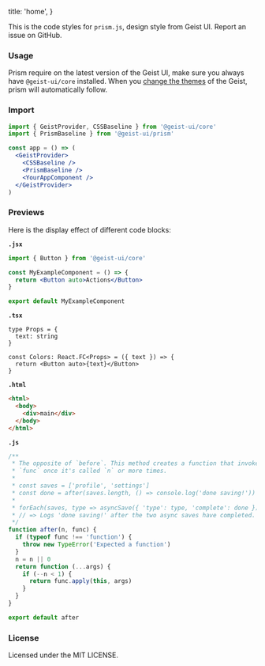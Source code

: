 
  title: 'home',
}

This is the code styles for `prism.js`, design style from Geist UI.
Report an issue on <Link target="_blank" color href="https://github.com/geist-org/prism">GitHub</Link>.

<Spacer y={2} />

### Usage

Prism require on the latest version of the Geist UI, make sure you always have `@geist-ui/core` installed. When you [change the themes](https://geist-ui.dev/en-us/guide/themes) of the Geist, prism will automatically follow.

<Tabs initialValue="yarn" hideDivider hideBorder leftSpace="4px">
  <Tabs.Tab label="Yarn" value="yarn">
    <Snippet text="yarn add @geist-ui/core @geist-ui/prism" />
  </Tabs.Tab>
  <Tabs.Tab label="NPM" value="npm">
    <Snippet text="npm install @geist-ui/core @geist-ui/prism" />
  </Tabs.Tab>
</Tabs>

<Spacer h={2} />

### Import

```jsx
import { GeistProvider, CSSBaseline } from '@geist-ui/core'
import { PrismBaseline } from '@geist-ui/prism'

const app = () => (
  <GeistProvider>
    <CSSBaseline />
    <PrismBaseline />
    <YourAppComponent />
  </GeistProvider>
)
```

<Spacer y={2} />

### Previews

Here is the display effect of different code blocks:

**`.jsx`**

```jsx
import { Button } from '@geist-ui/core'

const MyExampleComponent = () => {
  return <Button auto>Actions</Button>
}

export default MyExampleComponent
```

<Spacer y={2} />

**`.tsx`**

```tsx
type Props = {
  text: string
}

const Colors: React.FC<Props> = ({ text }) => {
  return <Button auto>{text}</Button>
}
```

<Spacer y={2} />

**`.html`**

```html
<html>
  <body>
    <div>main</div>
  </body>
</html>
```

<Spacer y={2} />

**`.js`**

```js
/**
 * The opposite of `before`. This method creates a function that invokes
 * `func` once it's called `n` or more times.
 *
 * const saves = ['profile', 'settings']
 * const done = after(saves.length, () => console.log('done saving!'))
 *
 * forEach(saves, type => asyncSave({ 'type': type, 'complete': done }))
 * // => Logs 'done saving!' after the two async saves have completed.
 */
function after(n, func) {
  if (typeof func !== 'function') {
    throw new TypeError('Expected a function')
  }
  n = n || 0
  return function (...args) {
    if (--n < 1) {
      return func.apply(this, args)
    }
  }
}

export default after
```

<Spacer y={3} />

### License

Licensed under the <Link target="_blank" href="https://github.com/geist-org/react-prism/blob/master/LICENSE">MIT LICENSE</Link>.

